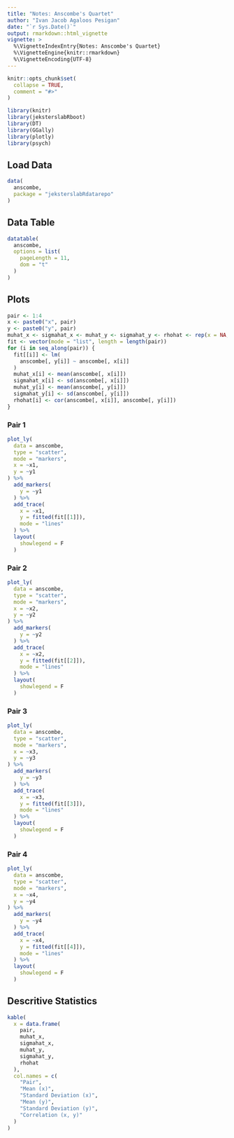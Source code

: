 ```yaml
---
title: "Notes: Anscombe's Quartet"
author: "Ivan Jacob Agaloos Pesigan"
date: "`r Sys.Date()`"
output: rmarkdown::html_vignette
vignette: >
  %\VignetteIndexEntry{Notes: Anscombe's Quartet}
  %\VignetteEngine{knitr::rmarkdown}
  %\VignetteEncoding{UTF-8}
---
```


```r
knitr::opts_chunk$set(
  collapse = TRUE,
  comment = "#>"
)
```

```r
library(knitr)
library(jeksterslabRboot)
library(DT)
library(GGally)
library(plotly)
library(psych)
```

## Load Data

```r
data(
  anscombe,
  package = "jeksterslabRdatarepo"
)
```

## Data Table

```r
datatable(
  anscombe,
  options = list(
    pageLength = 11,
    dom = "t"
  )
)
```

## Plots

```r
pair <- 1:4
x <- paste0("x", pair)
y <- paste0("y", pair)
muhat_x <- sigmahat_x <- muhat_y <- sigmahat_y <- rhohat <- rep(x = NA, times = length(pairs))
fit <- vector(mode = "list", length = length(pair))
for (i in seq_along(pair)) {
  fit[[i]] <- lm(
    anscombe[, y[i]] ~ anscombe[, x[i]]
  )
  muhat_x[i] <- mean(anscombe[, x[i]])
  sigmahat_x[i] <- sd(anscombe[, x[i]])
  muhat_y[i] <- mean(anscombe[, y[i]])
  sigmahat_y[i] <- sd(anscombe[, y[i]])
  rhohat[i] <- cor(anscombe[, x[i]], anscombe[, y[i]])
}
```

### Pair 1

```r
plot_ly(
  data = anscombe,
  type = "scatter",
  mode = "markers",
  x = ~x1,
  y = ~y1
) %>%
  add_markers(
    y = ~y1
  ) %>%
  add_trace(
    x = ~x1,
    y = fitted(fit[[1]]),
    mode = "lines"
  ) %>%
  layout(
    showlegend = F
  )
```

### Pair 2

```r
plot_ly(
  data = anscombe,
  type = "scatter",
  mode = "markers",
  x = ~x2,
  y = ~y2
) %>%
  add_markers(
    y = ~y2
  ) %>%
  add_trace(
    x = ~x2,
    y = fitted(fit[[2]]),
    mode = "lines"
  ) %>%
  layout(
    showlegend = F
  )
```

### Pair 3

```r
plot_ly(
  data = anscombe,
  type = "scatter",
  mode = "markers",
  x = ~x3,
  y = ~y3
) %>%
  add_markers(
    y = ~y3
  ) %>%
  add_trace(
    x = ~x3,
    y = fitted(fit[[3]]),
    mode = "lines"
  ) %>%
  layout(
    showlegend = F
  )
```

### Pair 4

```r
plot_ly(
  data = anscombe,
  type = "scatter",
  mode = "markers",
  x = ~x4,
  y = ~y4
) %>%
  add_markers(
    y = ~y4
  ) %>%
  add_trace(
    x = ~x4,
    y = fitted(fit[[4]]),
    mode = "lines"
  ) %>%
  layout(
    showlegend = F
  )
```

## Descritive Statistics

```r
kable(
  x = data.frame(
    pair,
    muhat_x,
    sigmahat_x,
    muhat_y,
    sigmahat_y,
    rhohat
  ),
  col.names = c(
    "Pair",
    "Mean (x)",
    "Standard Deviation (x)",
    "Mean (y)",
    "Standard Deviation (y)",
    "Correlation (x, y)"
  )
)
```

